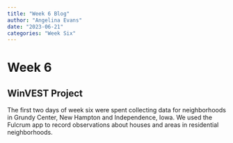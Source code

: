 ```yaml
---
title: "Week 6 Blog"
author: "Angelina Evans"
date: "2023-06-21"
categories: "Week Six"
---
```


# Week 6

## WinVEST Project 

The first two days of week six were spent collecting data for neighborhoods in Grundy Center, New Hampton and Independence, Iowa.
We used the Fulcrum app to record observations about houses and areas in residential neighborhoods.



## 
